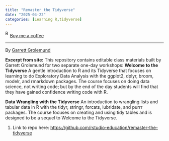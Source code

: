 ```yaml
---
title: "Remaster the Tidyverse"
date: "2025-04-22"
categories: [Learning R,tidyverse]
---
```


<link href="https://fonts.googleapis.com/css?family=Cookie" rel="stylesheet"><a class="bmc-button" target="_blank" href="https://www.buymeacoffee.com/JoscelinRocha">![Buy me a coffee](https://cdn.buymeacoffee.com/buttons/bmc-new-btn-logo.svg){alt="Buy me a coffee" width="15" height="21"}Buy me a coffee</a>

------------------------------------------------------------------------

By [Garrett Grolemund](https://github.com/rstudio-education/remaster-the-tidyverse)

**Excerpt from site:** This repository contains editable class materials built by Garrett Grolemund for two separate one-day workshops: **Welcome to the Tidyverse** A gentle introduction to R and its Tidyverse that focuses on learning to do Exploratory Data Analysis with the ggplot2, dplyr, broom, modelr, and rmarkdown packages. The course focuses on doing data science, not writing code; but by the end of the day students will find that they have gained confidence writing code with R.

**Data Wrangling with the Tidyverse** An introduction to wrangling lists and tabular data in R with the tidyr, stringr, forcats, lubridate, and purrr packages. The course focuses on creating and using tidy tables and is designed to be a sequel to Welcome to the Tidyverse.

1.  Link to repo here: <https://github.com/rstudio-education/remaster-the-tidyverse>
